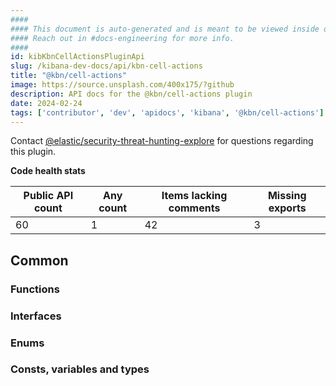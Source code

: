```yaml
---
####
#### This document is auto-generated and is meant to be viewed inside our experimental, new docs system.
#### Reach out in #docs-engineering for more info.
####
id: kibKbnCellActionsPluginApi
slug: /kibana-dev-docs/api/kbn-cell-actions
title: "@kbn/cell-actions"
image: https://source.unsplash.com/400x175/?github
description: API docs for the @kbn/cell-actions plugin
date: 2024-02-24
tags: ['contributor', 'dev', 'apidocs', 'kibana', '@kbn/cell-actions']
---
```




Contact [@elastic/security-threat-hunting-explore](https://github.com/orgs/elastic/teams/security-threat-hunting-explore) for questions regarding this plugin.

**Code health stats**

| Public API count  | Any count | Items lacking comments | Missing exports |
|-------------------|-----------|------------------------|-----------------|
| 60 | 1 | 42 | 3 |

## Common

### Functions
<DocDefinitionList data={kbnCellActionsObj.common.functions}/>

### Interfaces
<DocDefinitionList data={kbnCellActionsObj.common.interfaces}/>

### Enums
<DocDefinitionList data={kbnCellActionsObj.common.enums}/>

### Consts, variables and types
<DocDefinitionList data={kbnCellActionsObj.common.misc}/>

